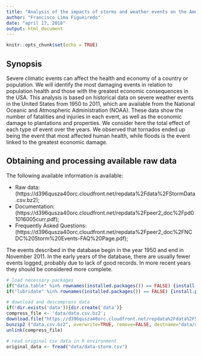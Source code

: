 ```yaml
---
title: "Analysis of the impacts of storms and weather events on the American economy"
author: "Francisco Lima Figueiredo"
date: "april 17, 2018"
output: html_document
---
```


```r
knitr::opts_chunk$set(echo = TRUE)
```
## Synopsis

Severe climatic events can affect the health and economy of a country or population. We will identify the most damaging events in relation to population health and those with the greatest economic consequences in the USA. This analysis is based on historical data on severe weather events in the United States from 1950 to 2011, which are available from the National Oceanic and Atmospheric Administration (NOAA). These data show the number of fatalities and injuries in each event, as well as the economic damage to plantations and properties. We consider here the total effect of each type of event over the years. We observed that tornados ended up being the event that most affected human health, while floods is the event linked to the greatest economic damage.


## Obtaining and processing available raw data

The following available information is available:

* Raw data: (https://d396qusza40orc.cloudfront.net/repdata%2Fdata%2FStormData.csv.bz2);
* Documentation: (https://d396qusza40orc.cloudfront.net/repdata%2Fpeer2_doc%2Fpd01016005curr.pdf);
* Frequently Asked Questions: (https://d396qusza40orc.cloudfront.net/repdata%2Fpeer2_doc%2FNCDC%20Storm%20Events-FAQ%20Page.pdf);

The events described in the database begin in the year 1950 and end in November 2011. In the early years of the database, there are usually fewer events logged, probably due to lack of good records. In more recent years they should be considered more complete.

```r
# load necessary packages
if("data.table" %in% rownames(installed.packages()) == FALSE) {install.packages("data.table")}; library(data.table);
if("lubridate" %in% rownames(installed.packages()) == FALSE) {install.packages("lubridate")}; library(lubridate);

# download and descompress data
if(!dir.exists('data')){dir.create('data')}
compress_file <- 'data/data.csv.bz2';
download.file("https://d396qusza40orc.cloudfront.net/repdata%2Fdata%2FStormData.csv.bz2",compress_file)
bunzip2 ("data.csv.bz2", overwrite=TRUE, remove=FALSE, destname="data/data-storm.csv") 
unlink(compress_file)

# read original csv data in R environment
original_data <- fread("data/data-storm.csv")
```
